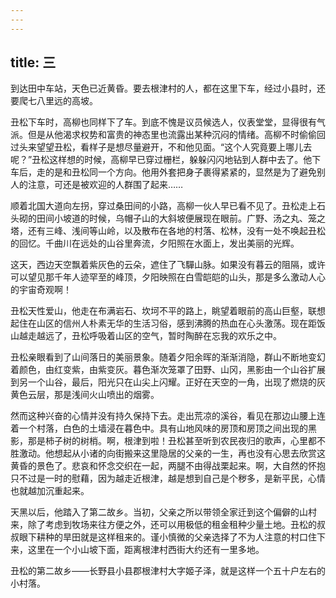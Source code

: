 ```yaml
---
---
---
```

title: 三
---




到达田中车站，天色已近黄昏。要去根津村的人，都在这里下车，经过小县时，还要爬七八里远的高坡。

丑松下车时，高柳也同样下了车。到底不愧是议员候选人，仪表堂堂，显得很有气派。但是从他渴求权势和富贵的神态里也流露出某种沉闷的情绪。高柳不时偷偷回过头来望望丑松，看样子是想尽量避开，不和他见面。“这个人究竟要上哪儿去呢？”丑松这样想的时候，高柳早已穿过栅栏，躲躲闪闪地钻到人群中去了。他下车后，走的是和丑松同一个方向。他用外套把身子裹得紧紧的，显然是为了避免别人的注意，可还是被欢迎的人群围了起来……

顺着北国大道向左拐，穿过桑田间的小路，高柳一伙人早已看不见了。丑松走上石头砌的田间小坡道的时候，乌帽子山的大斜坡便展现在眼前。广野、汤之丸、笼之塔，还有三峰、浅间等山岭，以及散布在各地的村落、松林，没有一处不唤起丑松的回忆。千曲川在远处的山谷里奔流，夕阳照在水面上，发出美丽的光辉。

这天，西边天空飘着紫灰色的云朵，遮住了飞驒山脉。如果没有暮云的阻隔，或许可以望见那千年人迹罕至的峰顶，夕阳映照在白雪皑皑的山头，那是多么激动人心的宇宙奇观啊！



丑松天性爱山，他走在布满岩石、坎坷不平的路上，眺望着眼前的高山巨壑，联想起住在山区的信州人朴素无华的生活习俗，感到沸腾的热血在心头激荡。现在距饭山越走越远了，丑松呼吸着山区的空气，暂时陶醉在忘我的欢乐之中。

丑松亲眼看到了山间落日的美丽景象。随着夕阳余晖的渐渐消隐，群山不断地变幻着颜色，由红变紫，由紫变灰。暮色渐次笼罩了田野、山冈，黑影由一个山谷扩展到另一个山谷，最后，阳光只在山尖上闪耀。正好在天空的一角，出现了燃烧的灰黄色云层，那是浅间火山喷出的烟雾。

然而这种兴奋的心情并没有持久保持下去。走出荒凉的溪谷，看见在那边山腰上连着一个村落，白色的土墙浸在暮色中。具有山地风味的房顶和房顶之间出现的黑影，那是柿子树的树梢。啊，根津到啦！丑松甚至听到农民夜归的歌声，心里都不胜激动。他想起从小诸的向街搬来这里隐居的父亲的一生，再也没有心思去欣赏这黄昏的景色了。悲哀和怀念交织在一起，两腿不由得战栗起来。啊，大自然的怀抱只不过是一时的慰藉，因为越走近根津，越是想到自己是个秽多，是新平民，心情也就越加沉重起来。

天黑以后，他踏入了第二故乡。当初，父亲之所以带领全家迁到这个偏僻的山村来，除了考虑到牧场来往方便之外，还可以用极低的租金租种少量土地。丑松的叔叔眼下耕种的旱田就是这样租来的。谨小慎微的父亲选择了不为人注意的村口住下来，这里在一个小山坡下面，距离根津村西街大约还有一里多地。

丑松的第二故乡——长野县小县郡根津村大字姬子泽，就是这样一个五十户左右的小村落。